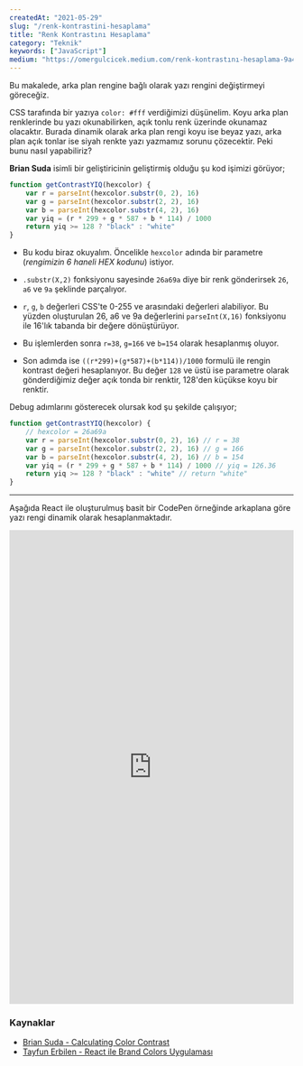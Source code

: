```yaml
---
createdAt: "2021-05-29"
slug: "/renk-kontrastini-hesaplama"
title: "Renk Kontrastını Hesaplama"
category: "Teknik"
keywords: ["JavaScript"]
medium: "https://omergulcicek.medium.com/renk-kontrastını-hesaplama-9a42a1bc7dee"
---
```


Bu makalede, arka plan rengine bağlı olarak yazı rengini değiştirmeyi göreceğiz.

CSS tarafında bir yazıya `color: #fff` verdiğimizi düşünelim. Koyu arka plan renklerinde bu yazı okunabilirken, açık tonlu renk üzerinde okunamaz olacaktır. Burada dinamik olarak arka plan rengi koyu ise beyaz yazı, arka plan açık tonlar ise siyah renkte yazı yazmamız sorunu çözecektir. Peki bunu nasıl yapabiliriz?

**Brian Suda** isimli bir geliştiricinin geliştirmiş olduğu şu kod işimizi görüyor;

```js
function getContrastYIQ(hexcolor) {
	var r = parseInt(hexcolor.substr(0, 2), 16)
	var g = parseInt(hexcolor.substr(2, 2), 16)
	var b = parseInt(hexcolor.substr(4, 2), 16)
	var yiq = (r * 299 + g * 587 + b * 114) / 1000
	return yiq >= 128 ? "black" : "white"
}
```

- Bu kodu biraz okuyalım. Öncelikle `hexcolor` adında bir parametre (_rengimizin 6 haneli HEX kodunu_) istiyor.

- `.substr(X,2)` fonksiyonu sayesinde `26a69a` diye bir renk gönderirsek `26`, `a6` ve `9a` şeklinde parçalıyor.

- `r`, `g`, `b` değerleri CSS'te 0-255 ve arasındaki değerleri alabiliyor. Bu yüzden oluşturulan 26, a6 ve 9a değerlerini `parseInt(X,16)` fonksiyonu ile 16'lık tabanda bir değere dönüştürüyor.

- Bu işlemlerden sonra `r=38`, `g=166` ve `b=154` olarak hesaplanmış oluyor.

- Son adımda ise `((r*299)+(g*587)+(b*114))/1000` formulü ile rengin kontrast değeri hesaplanıyor. Bu değer `128` ve üstü ise parametre olarak gönderdiğimiz değer açık tonda bir renktir, 128'den küçükse koyu bir renktir.

Debug adımlarını gösterecek olursak kod şu şekilde çalışıyor;

```js
function getContrastYIQ(hexcolor) {
	// hexcolor = 26a69a
	var r = parseInt(hexcolor.substr(0, 2), 16) // r = 38
	var g = parseInt(hexcolor.substr(2, 2), 16) // g = 166
	var b = parseInt(hexcolor.substr(4, 2), 16) // b = 154
	var yiq = (r * 299 + g * 587 + b * 114) / 1000 // yiq = 126.36
	return yiq >= 128 ? "black" : "white" // return "white"
}
```

---

Aşağıda React ile oluşturulmuş basit bir CodePen örneğinde arkaplana göre yazı rengi dinamik olarak hesaplanmaktadır.

<iframe height="840" style="width: 100%;" scrolling="no" title="Renk Konstratı" src="https://codepen.io/omergulcicek/embed/MWpEdaQ?height=265&theme-id=light&default-tab=js,result" frameborder="no" loading="lazy" allowfullscreen="true">
  See the Pen <a href='https://codepen.io/omergulcicek/pen/MWpEdaQ'>Renk Konstratı</a> by Ömer Gülçiçek
  (<a href='https://codepen.io/omergulcicek'>@omergulcicek</a>) on <a href='https://codepen.io'>CodePen</a>.
</iframe>

### Kaynaklar

- <a href="https://24ways.org/2010/calculating-color-contrast/" target="_blank" rel="noreferrer noopener">Brian Suda - Calculating Color Contrast</a>
- <a href="https://www.youtube.com/watch?v=tJNltOn-2Yg" target="_blank" rel="noreferrer noopener">Tayfun Erbilen - React ile Brand Colors Uygulaması</a>

